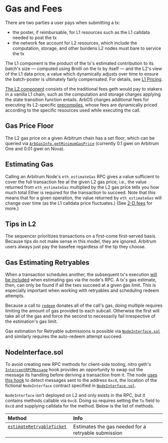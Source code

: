 # Gas and Fees

There are two parties a user pays when submitting a tx:

-   the poster, if reimbursable, for L1 resources such as the L1 calldata needed to post the tx
-   the network fee account for L2 resources, which include the computation, storage, and other burdens L2 nodes must bare to service the tx

The L1 component is the product of the tx's estimated contribution to its batch's size — computed using Brotli on the tx by itself — and the L2's view of the L1 data price, a value which dynamically adjusts over time to ensure the batch-poster is ultimately fairly compensated. For details, see [L1 Pricing](arbos#l1pricingstate).

[The L2 component](arbos#l2pricingstate) consists of the traditional fees geth would pay to stakers in a vanilla L1 chain, such as the computation and storage charges applying the state transition function entails. ArbOS charges additional fees for executing its L2-specific [precompiles](precompiles.mdx), whose fees are dynamically priced according to the specific resources used while executing the call.

## Gas Price Floor

The L2 gas price on a given Arbitrum chain has a set floor, which can be queried via [`ArbGasInfo.getMinimumGasPrice`](precompiles.mdx) (currently 0.1 gwei on Arbitrum One and 0.01 gwei on Nova).

## Estimating Gas

Calling an Arbitrum Node's `eth_estimateGas` RPC gives a value sufficient to cover the full transaction fee at the given L2 gas price; i.e., the value returned from `eth_estimateGas` multiplied by the L2 gas price tells you how much total Ether is required for the transaction to succeed. Note that this means that for a given operation, the value returned by `eth_estimateGas` will change over time (as the L1 calldata price fluctuates.) (See [2-D fees](https://medium.com/offchainlabs/understanding-arbitrum-2-dimensional-fees-fd1d582596c9) for more.)

[drop_l1_link]: https://github.com/OffchainLabs/nitro/blob/2ba6d1aa45abcc46c28f3d4f560691ce5a396af8/arbos/l1pricing/l1pricing.go#L232

## Tips in L2

The sequencer prioritizes transactions on a first-come first-served basis. Because tips do not make sense in this model, they are ignored. Arbitrum users always just pay the basefee regardless of the tip they choose.

## Gas Estimating Retryables

When a transaction schedules another, the subsequent tx's execution [will be included][estimation_inclusion_link] when estimating gas via the node's RPC. A tx's gas estimate, then, can only be found if all the txes succeed at a given gas limit. This is especially important when working with retryables and scheduling redeem attempts.

Because a call to [`redeem`](precompiles#ArbRetryableTx) donates all of the call's gas, doing multiple requires limiting the amount of gas provided to each subcall. Otherwise the first will take all of the gas and force the second to necessarily fail irrespective of the estimation's gas limit.

Gas estimation for Retryable submissions is possible via [`NodeInterface.sol`][node_interface_link] and similarly requires the auto-redeem attempt succeed.

[estimation_inclusion_link]: https://github.com/OffchainLabs/go-ethereum/blob/edf6a19157606070b6a6660c8decc513e2408cb7/internal/ethapi/api.go#L955

[node_interface_link]: https://github.com/OffchainLabs/nitro/blob/master/solgen/src/node-interface/NodeInterface.sol

## NodeInterface.sol

To avoid creating new RPC methods for client-side tooling, nitro geth's [`InterceptRPCMessage`][interceptrpcmessage_link] hook provides an opportunity to swap out the message its handling before deriving a transaction from it. The node [uses this hook][use_hook_link] to detect messages sent to the address `0xc8`, the location of the fictional `NodeInterface` contract specified in [`NodeInterface.sol`][node_interface_link].

`NodeInterface` isn't deployed on L2 and only exists in the RPC, but it contains methods callable via `0xc8`. Doing so requires setting the `To` field to `0xc8` and supplying calldata for the method. Below is the list of methods.

| Method                                                           | Info                                                |
| :--------------------------------------------------------------- | :-------------------------------------------------- |
| [`estimateRetryableTicket`][estimateretryableticket_link]        | Estimates the gas needed for a retryable submission |

[interceptrpcmessage_link]: https://github.com/OffchainLabs/go-ethereum/blob/f31341b3dfa987719b012bc976a6f4fe3b8a1221/internal/ethapi/api.go#L929

[use_hook_link]: https://github.com/OffchainLabs/nitro/blob/57e03322926f796f75a21f8735cc64ea0a2d11c3/arbstate/node-interface.go#L17

[estimateretryableticket_link]: https://github.com/OffchainLabs/nitro/blob/8ab1d6730164e18d0ca1bd5635ca12aadf36a640/solgen/src/node_interface/NodeInterface.sol#L21

